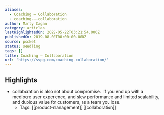 ```yaml
---
aliases:
  - Coaching – Collaboration
  - coaching-–-collaboration
author: Marty Cagan
category: articles
lastHighlightedOn: 2022-05-22T03:21:54.000Z
publishedOn: 2019-08-09T00:00:00.000Z
source: pocket
status: seedling
tags: []
title: Coaching – Collaboration
url: 'https://svpg.com/coaching-collaboration/'
---
```

## Highlights

- collaboration is also not about compromise.  If you end up with a mediocre user experience, and slow performance and limited scalability, and dubious value for customers, as a team you lose.
    - Tags: [[product-management]] [[collaboration]]

